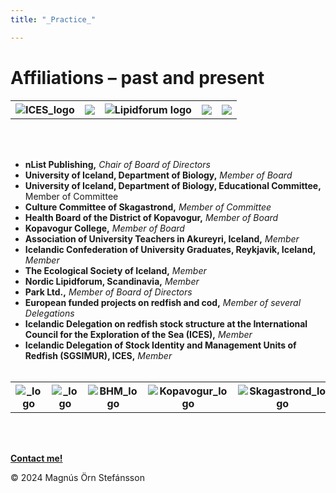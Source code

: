 ```yaml
---
title: "_Practice_"

---
```


# Affiliations -- past and present

<html lang="en">
<head>
  <title>Table Logo</title>
    <meta charset="UTF-8">
    <meta name="viewport" content="width=device-width, initial-scale=1.0">
    <link rel="stylesheet" href="Styles.css">
</head>
<body>
  <div class="table_affil"></div>
<table class="table_affil">
  <tr>
    <th><img src="SourceDocuments/ICES_Logo.png" alt="ICES_logo" onclick="window.open('https://www.ices.dk/Pages/default.aspx','_blank')" class="img_affil"></th>
    <th><img src="SourceDocuments/EU3_Logo.jpeg" onclick="window.open('https://commission.europa.eu/index_en','_blank')" class="img_affil"></th>
    <th><img src="SourceDocuments/Lipidforum_Logo2.jpeg" alt="Lipidforum logo" onclick="window.open('https://lipidforum.info/','_blank')" class="img_affil"></th>
    <th><img src="SourceDocuments/MK_Logo.svg" onclick="window.open('https://www.mk.is/um-skolann/ymislegt/english','_blank')"></th>
    <th><img src="SourceDocuments/HI_Logo.png" onclick="window.open('https://english.hi.is/','_blank')" class="img_affil"></th>
  </tr>
  </table>
</body>
<br></br>

* <b>nList Publishing,</b> <i>Chair of Board of Directors</i>
* <b>University of Iceland, Department of Biology,</b> <i>Member of Board</i> 
* <b>University of Iceland, Department of Biology, Educational Committee,</b> Member of Committee</i> 
* <b>Culture Committee of Skagastrond,</b> <i>Member of Committee</i> 
* <b>Health Board of the District of Kopavogur,</b> <i>Member of Board</i> 
* <b>Kopavogur College,</b> <i>Member of Board</i>
* <b>Association of University Teachers in Akureyri, Iceland,</b> <i>Member</i> 
* <b>Icelandic Confederation of University Graduates, Reykjavik, Iceland,</b> <i>Member</i> 
* <b>The Ecological Society of Iceland,</b> <i>Member</i> 
* <b>Nordic Lipidforum, Scandinavia,</b> <i>Member</i>
* <b>Park Ltd.,</b> <i>Member of Board of Directors</i> 
* <b>European funded projects on redfish and cod,</b> <i>Member of several Delegations</i> 
* <b>Icelandic Delegation on redfish stock structure at the International Council for the Exploration of the Sea (ICES),</b> <i>Member</i> 
* <b>Icelandic Delegation of Stock Identity and Management Units of Redfish (SGSIMUR), ICES,</b> <i>Member</i> 
<br></br>

<head>
  <title>Table Logo</title>
    <meta charset="UTF-8">
    <meta name="viewport" content="width=device-width, initial-scale=1.0">
    <link rel="stylesheet" href="Styles.css">
</head>
<body>
  <div class="table_affil"></div>
<table class="table_affil">
  <tr>
    <th><img src="SourceDocuments/Iceview_Logo.png" alt="_logo" onclick="window.open('https://www.facebook.com/iceviewmagazine//','_blank')" class="img_affil"></th>
    <th><img src="SourceDocuments/nList_Logo.jpg" alt="_logo" onclick="window.open('https://www.facebook.com/iceviewmagazine//','_blank')" class="img_affil"></th>
    <th><img src="SourceDocuments/BHM_Logo.jpeg" alt="BHM_logo" onclick="window.open('https://www.bhm.is/en','_blank')" class="img_affil"></th>
    <th><img src="SourceDocuments/Kopavogur_Logo.png" alt="Kopavogur_logo" onclick="window.open('https://www.kopavogur.is/','_blank')" class="img_affil"></th>
    <th><img src="SourceDocuments/Skagastrond_Logo.png" alt="Skagastrond_logo" onclick="window.open('https://www.northiceland.is/en/destinations/towns/skagastrond','_blank')" class="img_affil"></th>
  </tr>
  </table>
</body>
<br></br>

 <!-- Footer: -->
<html lang="en">
<head>
    <meta charset="UTF-8">
    <meta name="viewport" content="width=device-width, initial-scale=1.0">
    <link rel="stylesheet"          href="Styles.css">
    <title>My Website</title>
</head>
<body>
    <!-- Your website content goes here -->
    <footer>
          <p><a href="mailto:mostinn@gmail.com"><b>Contact me!</b></a></p>
          <p>© 2024 Magnús Örn Stefánsson</p> 
    </footer>
</body>
</html>
